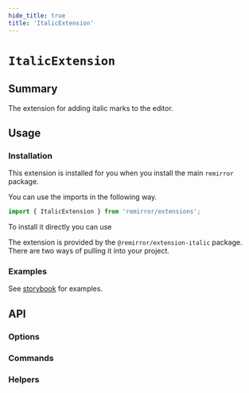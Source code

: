 ```yaml
---
hide_title: true
title: 'ItalicExtension'
---
```


# `ItalicExtension`

## Summary

The extension for adding italic marks to the editor.

## Usage

### Installation

This extension is installed for you when you install the main `remirror` package.

You can use the imports in the following way.

```ts
import { ItalicExtension } from 'remirror/extensions';
```

To install it directly you can use

The extension is provided by the `@remirror/extension-italic` package. There are two ways of pulling it into your project.

### Examples

See [storybook](https://remirror.vercel.app/?path=/story/extensions-italic--basic) for examples.

## API

### Options

### Commands

### Helpers
